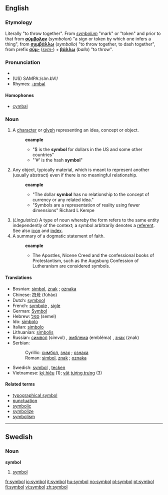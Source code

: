 {{see|Symbol}}
==English==

===Etymology===
Literally "to throw together". From {{LL.}} ''[[symbolum]]'' "mark" or "token" and prior to that from {{Gr.}} '''[[σύμβολον]]''' (''symbolon'') "a sign or token by which one infers a thing", from '''[[συμβάλλω]]''' (''symballo'') "to throw together, to dash together", from prefix '''[[σύμ-]]''' (''[[sym-]]'') + '''[[βάλλω]]''' (''ballo'') "to throw".

===Pronunciation===
* {{IPA|/sɪmbəɫ/}}
* (US) SAMPA:/sIm.bVl/
* Rhymes: [[Rhymes:English:-ɪmbəl|-ɪmbəl]]

====Homophones====
* [[cymbal]]

===Noun===
{{en-noun}}

# A [[character]] or [[glyph]] representing an idea, concept or object.
#:'''example'''
#:*"$ is the '''symbol''' for dollars in the US and some other countries"
#:*"'#' is the hash '''symbol'''"
# Any object, typically material, which is meant to represent another (usually abstract) even if there is no meaningful relationship. 
#:'''example'''
#:*"The dollar '''symbol''' has no relationship to the concept of currency or any related idea."
#:*"Symbols are a representation of reality using fewer dimensions" Richard L Kempe
# (''Linguistics'') A type of noun whereby the form refers to the same entity independently of the context; a symbol arbitrarily denotes a [[referent]]. See also [[icon]] and [[index]].
#A summary of a dogmatic statement of faith. 
#:'''example'''
#:*The Apostles, Nicene Creed and the confessional books of Protestantism, such as the Augsburg Confession of Lutheranism are considered symbols.

====Translations====
{{rfc-trans}}
*Bosnian: [[simbol]], [[znak]] {{m}}; [[oznaka]] {{f}}
*Chinese: [[符号]] (fúhào)
*Dutch: [[symbool]]
*French: [[symbole]] {{m}}, [[sigle]] {{m}}
*German: [[Symbol]] {{n}}
*Hebrew: [[סמל]] (semel) {{m}}
*Ido: [[simbolo]]
*Italian: [[simbolo]] {{m}}
*Lithuanian: [[simbolis]] {{m}}
*Russian: [[символ]] (símvol) {{m}}, [[эмблема]] (embléma) {{f}}, [[знак]] (znak) {{m}}
*Serbian:
*:Cyrillic: [[симбол]], [[знак]] {{m}}; [[ознака]] {{f}}
*:Roman: [[simbol]], [[znak]] {{m}}; [[oznaka]] {{f}}
*Swedish: [[symbol#Swedish|symbol]] {{c}}, [[tecken]] {{n}}
*Vietnamese: [[ký hiệu]] (1); [[vật]] [[tượng trưng]] (3)

====Related terms====
*[[typographical symbol]]
*[[punctuation]]
*[[symbolic]]
*[[symbolize]]
*[[symbolism]]

----

==Swedish==

===Noun===
'''symbol'''

#[[symbol#English|symbol]]

[[Category:Symbols| ]]

[[fr:symbol]]
[[io:symbol]]
[[it:symbol]]
[[hu:symbol]]
[[no:symbol]]
[[pl:symbol]]
[[pt:symbol]]
[[fi:symbol]]
[[vi:symbol]]
[[zh:symbol]]